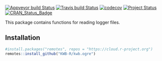 [![Appveyor build Status](https://ci.appveyor.com/api/projects/status/github/KWB-R/kwb.ogre?branch=master&svg=true)](https://ci.appveyor.com/project/KWB-R/kwb-ogre/branch/master)
[![Travis build Status](https://travis-ci.org/KWB-R/kwb.ogre.svg?branch=master)](https://travis-ci.org/KWB-R/kwb.ogre)
[![codecov](https://codecov.io/github/KWB-R/kwb.ogre/branch/master/graphs/badge.svg)](https://codecov.io/github/KWB-R/kwb.ogre)
[![Project Status](https://img.shields.io/badge/lifecycle-experimental-orange.svg)](https://www.tidyverse.org/lifecycle/#experimental)
[![CRAN_Status_Badge](https://www.r-pkg.org/badges/version/kwb.ogre)]()

This package contains functions for reading logger files.

## Installation

```r
#install.packages("remotes", repos = "https://cloud.r-project.org")
remotes::install_github("KWB-R/kwb.ogre")
```
